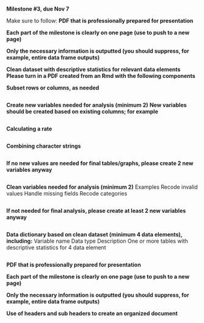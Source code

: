 **Milestone #3, due Nov 7**

Make sure to follow:
**PDF that is professionally prepared for presentation**

**Each part of the milestone is clearly on one page (use \newpage to push to a new page)**

**Only the necessary information is outputted (you should suppress, for example, entire data frame outputs)**

**Clean dataset with descriptive statistics for relevant data elements**
**Please turn in a PDF created from an Rmd with the following components**

**Subset rows or columns, as needed**
```r

```

**Create new variables needed for analysis (minimum 2)**
**New variables should be created based on existing columns; for example**
```r

```

**Calculating a rate**
```r

```

**Combining character strings**
```r

```

**If no new values are needed for final tables/graphs, please create 2 new variables anyway**
```r

```

**Clean variables needed for analysis (minimum 2)**
Examples
Recode invalid values
Handle missing fields
Recode categories
```r

```

**If not needed for final analysis, please create at least 2 new variables anyway**
```r

```

**Data dictionary based on clean dataset (minimum 4 data elements), including:**
Variable name
Data type
Description
One or more tables with descriptive statistics for 4 data element
```r

```

**PDF that is professionally prepared for presentation**

**Each part of the milestone is clearly on one page (use \newpage to push to a new page)**

**Only the necessary information is outputted (you should suppress, for example, entire data frame outputs)**

**Use of headers and sub headers to create an organized document**